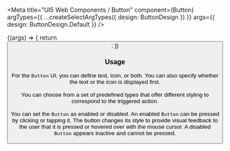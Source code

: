 

<Meta
  title="UI5 Web Components / Button"
  component={Button}
  argTypes={{
    ...createSelectArgTypes({ design: ButtonDesign })
  }}
  args={{
    design: ButtonDesign.Default
  }}
/>

<DocsHeader />

<Canvas>
  <Story name="Default">
    {(args) => {
      return <Button {...args} />;
    }}
  </Story>
</Canvas>

<ArgsTable story="." />
<div style={{fontFamily:'var(--sapFontFamily)', fontSize:'var(--sapFontSize)', color:'var(--sapTextColor)'}}>
<h3>Usage</h3>

For the <code>Button</code> UI, you can define text, icon, or both. You can also specify whether the text or the icon is
displayed first. <br /><br />
You can choose from a set of predefined types that offer different styling to correspond to the triggered action.
<br /><br />
You can set the <code>Button</code> as enabled or disabled. An enabled <code>Button</code> can be pressed by clicking or
tapping it. The button changes its style to provide visual feedback to the user that it is pressed or hovered over with
the mouse cursor. A disabled <code>Button</code> appears inactive and cannot be pressed.
</div>